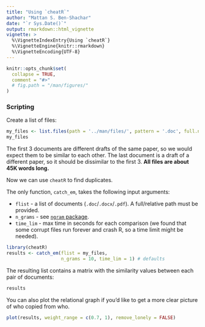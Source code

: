```yaml
---
title: "Using `cheatR`"
author: "Mattan S. Ben-Shachar"
date: "`r Sys.Date()`"
output: rmarkdown::html_vignette
vignette: >
  %\VignetteIndexEntry{Using `cheatR`}
  %\VignetteEngine{knitr::rmarkdown}
  %\VignetteEncoding{UTF-8}
---
```


```r
knitr::opts_chunk$set(
  collapse = TRUE,
  comment = "#>"
  # fig.path = "/man/figures/"
)
```

### Scripting

Create a list of files:

```r
my_files <- list.files(path = '../man/files/', pattern = '.doc', full.names = TRUE)
my_files
```
The first 3 documents are different drafts of the same paper, so we would expect them to be similar to each other. The last document is a draft of a different paper, so it should be dissimilar to the first 3. **All files are about 45K words long.**

Now we can use `cheatR` to find duplicates.  

The only function, `catch_em`, takes the following input arguments:  
  
  - `flist` - a list of documents (`.doc`/`.docx`/`.pdf`). A full/relative path must be provided.
  - `n_grams` - see [`ngram` package](https://github.com/wrathematics/ngram).
  - `time_lim` - max time in seconds for each comparison (we found that some corrupt files run forever and crash R, so a time limit might be needed).

```r
library(cheatR)
results <- catch_em(flist = my_files,
                    n_grams = 10, time_lim = 1) # defaults
```

The resulting list contains a matrix with the similarity values between each pair of documents:

```r
results
```

You can also plot the relational graph if you'd like to get a more clear picture of who copied from who.

```r
plot(results, weight_range = c(0.7, 1), remove_lonely = FALSE)
```